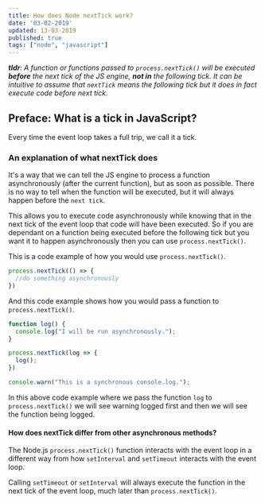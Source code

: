 ```yaml
---
title: How does Node nextTick work?
date: '03-02-2019'
updated: 13-03-2019
published: true
tags: ["node", "javascript"]
---
```


_**tldr**: A function or functions passed to `process.nextTick()` will be executed **before** the next tick of the JS engine, **not in** the following tick. It can be intuitive to assume that `nextTick` means the following tick but it does in fact execute code before next tick._

## Preface: What is a tick in JavaScript?

Every time the event loop takes a full trip, we call it a tick.

### An explanation of what nextTick does

It's a way that we can tell the JS engine to process a function asynchronously (after the current function), but as soon as possible. There is no way to tell when the function will be executed, but it will always happen before the `next tick`.

This allows you to execute code asynchronously while knowing that in the next tick of the event loop that code will have been executed. So if you are dependant on a function being executed before the following tick but you want it to happen asynchronously then you can use `process.nextTick()`.

This is a code example of how you would use `process.nextTick()`.

```js:title=index.js
process.nextTick(() => {
  //do something asynchronously
})
```

And this code example shows how you would pass a function to `process.nextTick()`.

```js:title=index.js
function log() {
  console.log("I will be run asynchronously.");
}

process.nextTick(log => {
  log();
})

console.warn("This is a synchronous console.log.");
```

In this above code example where we pass the function `log` to `process.nextTick()` we will see warning logged first and then we will see the function being logged.

#### How does nextTick differ from other asynchronous methods?

The Node.js `process.nextTick()` function interacts with the event loop in a different way from how `setInterval` and `setTimeout` interacts with the event loop.

Calling `setTimeout` or `setInterval` will always execute the function in the next tick of the event loop, much later than `process.nextTick()`.
